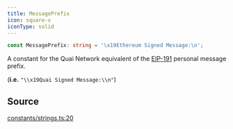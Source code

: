 ```yaml
---
title: MessagePrefix
icon: square-v
iconType: solid
---
```


```ts
const MessagePrefix: string = '\x19Ethereum Signed Message:\n';
```

A constant for the Quai Network equivalent of the [EIP-191](https://eips.ethereum.org/EIPS/eip-191) personal message
prefix.

(**i.e.** `"\\x19Quai Signed Message:\\n"`)

## Source

[constants/strings.ts:20](https://github.com/dominant-strategies/quais.js/blob/9e7ebe974131dcdad3a534a98991f30db89b4403/src/constants/strings.ts#L20)
